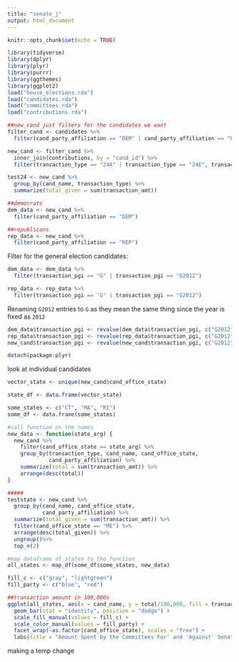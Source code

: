 ```yaml
---
title: "senate_j"
output: html_document
---
```


```r
knitr::opts_chunk$set(echo = TRUE)
```

```r
library(tidyverse)
library(dplyr)
library(plyr)
library(purrr)
library(ggthemes)
library(ggplot2)
load("house_elections.rda")
load("candidates.rda")
load("committees.rda")
load("contributions.rda")
```


```r
##new_cand just filters for the candidates we want
filter_cand <- candidates %>%
  filter(cand_party_affiliation == "DEM" | cand_party_affiliation == "REP", cand_election_yr == "2012")

new_cand <- filter_cand %>%
  inner_join(contributions, by = "cand_id") %>%
  filter(transaction_type == "24A" | transaction_type == "24E", transaction_pgi == "G" | transaction_pgi == "G2012", cand_office == "S")

test24 <- new_cand %>%
  group_by(cand_name, transaction_type) %>%
  summarize(total_given = sum(transaction_amt))
```

```r
##democrats
dem_data <- new_cand %>%
  filter(cand_party_affiliation == "DEM")

##republicans
rep_data <- new_cand %>%
  filter(cand_party_affiliation == "REP")
```

Filter for the general election candidates:

```r
dem_data <- dem_data %>%
  filter(transaction_pgi == "G" | transaction_pgi == "G2012")

rep_data <- rep_data %>%
  filter(transaction_pgi == "G" | transaction_pgi == "G2012")
```

Renaming `G2012` entries to `G` as they mean the same thing since the year is fixed as `2012`

```r
dem_data$transaction_pgi <- revalue(dem_data$transaction_pgi, c("G2012" = "G"))
rep_data$transaction_pgi <- revalue(rep_data$transaction_pgi, c("G2012" = "G"))
new_cand$transaction_pgi <- revalue(new_cand$transaction_pgi, c("G2012" = "G"))
```

```r
detach(package:plyr)
```


look at individual candidates
```r
vector_state <- unique(new_cand$cand_office_state)

state_df <- data.frame(vector_state)

some_states <- c("CT", "MA", "RI")
some_df <- data.frame(some_states)

#call function on the names
new_data <- function(state_arg) {
  new_cand %>%
    filter(cand_office_state == state_arg) %>%
    group_by(transaction_type, cand_name, cand_office_state,
             cand_party_affiliation) %>%
    summarize(total = sum(transaction_amt)) %>%
    arrange(desc(total))
}

#####
teststate <- new_cand %>%
  group_by(cand_name, cand_office_state, 
           cand_party_affiliation) %>%
  summarize(total_given = sum(transaction_amt)) %>%
  filter(cand_office_state == "ME") %>%
  arrange(desc(total_given)) %>%
  ungroup()%>%
  top_n(2)

#map dataframe of states to the function
all_states <- map_df(some_df$some_states, new_data)
```

```r
fill_c <- c("gray", "lightgreen")
fill_party <- c("blue", "red")

##transaction amount in 100,000s
ggplot(all_states, aes(x = cand_name, y = total/100,000, fill = transaction_type, color = cand_party_affiliation)) +
  geom_bar(stat = "identity", position = "dodge") +
  scale_fill_manual(values = fill_c) +
  scale_color_manual(values = fill_party) +
  facet_wrap(~as.factor(cand_office_state), scales = "free") +
  labs(title = "Amount Spent by the Committees'For' and 'Against' Senate Candidates in New England States", x = "Candidate Name", y = "Amount donated (in $100,000)")
```

making a temp change
